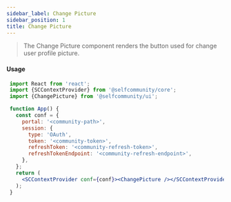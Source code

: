 ```yaml
---
sidebar_label: Change Picture
sidebar_position: 1
title: Change Picture
---
```


> The Change Picture component  renders the button used for change user profile picture.


<Logged><ChangePicture/></Logged>

#### Usage

```jsx
 import React from 'react';
 import {SCContextProvider} from '@selfcommunity/core';
 import {ChangePicture} from '@selfcommunity/ui';

 function App() {
   const conf = {
     portal: '<community-path>',
     session: {
       type: 'OAuth',
       token: '<community-token>',
       refreshToken: '<community-refresh-token>',
       refreshTokenEndpoint: '<community-refresh-endpoint>',
     },
   };
   return (
     <SCContextProvider conf={conf}><ChangePicture /></SCContextProvider>
   );
 }
```